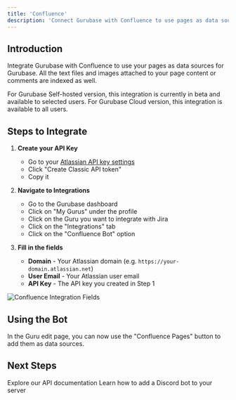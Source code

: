 ```yaml
---
title: 'Confluence'
description: 'Connect Gurubase with Confluence to use pages as data sources'
---
```


## Introduction

Integrate Gurubase with Confluence to use your pages as data sources for Gurubase. All the text files and images attached to your page content or comments are indexed as well.

<Note>
  For Gurubase Self-hosted version, this integration is currently in beta and available to selected users.
  For Gurubase Cloud version, this integration is available to all users.
</Note>

## Steps to Integrate

1. **Create your API Key**
    - Go to your [Atlassian API key settings](https://id.atlassian.com/manage-profile/security/api-tokens)
    - Click "Create Classic API token"
    - Copy it

2. **Navigate to Integrations**
   - Go to the Gurubase dashboard
   - Click on "My Gurus" under the profile
   - Click on the Guru you want to integrate with Jira
   - Click on the "Integrations" tab
   - Click on the "Confluence Bot" option

3. **Fill in the fields**
    - **Domain** - Your Atlassian domain (e.g. `https://your-domain.atlassian.net`)
    - **User Email** - Your Atlassian user email
    - **API Key** - The API key you created in Step 1

<Frame>
  <img src="/images/confluence-fields.png" alt="Confluence Integration Fields" />
</Frame>

## Using the Bot

In the Guru edit page, you can now use the "Confluence Pages" button to add them as data sources.

## Next Steps

<CardGroup cols={2}>
  <Card
    title="API Reference"
    icon="code"
    href="/api-reference/introduction"
  >
    Explore our API documentation
  </Card>
  <Card
    title="Add Discord Bot to Your Server"
    icon="discord"
    href="/integrations/discord-bot"
  >
    Learn how to add a Discord bot to your server
  </Card>
</CardGroup>

